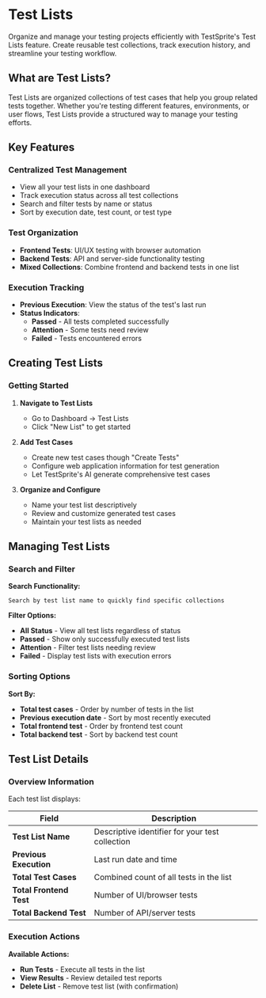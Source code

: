 # Test Lists

Organize and manage your testing projects efficiently with TestSprite's Test Lists feature. Create reusable test collections, track execution history, and streamline your testing workflow.

## What are Test Lists?

Test Lists are organized collections of test cases that help you group related tests together. Whether you're testing different features, environments, or user flows, Test Lists provide a structured way to manage your testing efforts.

## Key Features

### **Centralized Test Management**
- View all your test lists in one dashboard
- Track execution status across all test collections
- Search and filter tests by name or status
- Sort by execution date, test count, or test type

### **Test Organization**
- **Frontend Tests**: UI/UX testing with browser automation
- **Backend Tests**: API and server-side functionality testing
- **Mixed Collections**: Combine frontend and backend tests in one list

### **Execution Tracking**
- **Previous Execution**: View the status of the test's last run
- **Status Indicators**: 
  - **Passed** - All tests completed successfully
  - **Attention** - Some tests need review
  - **Failed** - Tests encountered errors

## Creating Test Lists

### Getting Started

1. **Navigate to Test Lists**
   - Go to Dashboard → Test Lists
   - Click "New List" to get started

2. **Add Test Cases**
   - Create new test cases though "Create Tests"
   - Configure web application information for test generation
   - Let TestSprite's AI generate comprehensive test cases

3. **Organize and Configure**
   - Name your test list descriptively
   - Review and customize generated test cases
   - Maintain your test lists as needed

## Managing Test Lists

### Search and Filter

**Search Functionality:**
```
Search by test list name to quickly find specific collections
```

**Filter Options:**
- **All Status** - View all test lists regardless of status
- **Passed** - Show only successfully executed test lists
- **Attention** - Filter test lists needing review
- **Failed** - Display test lists with execution errors

### Sorting Options

**Sort By:**
- **Total test cases** - Order by number of tests in the list
- **Previous execution date** - Sort by most recently executed
- **Total frontend test** - Order by frontend test count
- **Total backend test** - Sort by backend test count

## Test List Details

### Overview Information

Each test list displays:

| Field | Description |
|-------|-------------|
| **Test List Name** | Descriptive identifier for your test collection |
| **Previous Execution** | Last run date and time |
| **Total Test Cases** | Combined count of all tests in the list |
| **Total Frontend Test** | Number of UI/browser tests |
| **Total Backend Test** | Number of API/server tests |

### Execution Actions

**Available Actions:**
- **Run Tests** - Execute all tests in the list
- **View Results** - Review detailed test reports
- **Delete List** - Remove test list (with confirmation)
